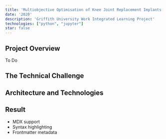 ```yaml
---
title: 'Multiobjective Optimisation of Knee Joint Replacement Implants'
date: '2020'
description: 'Griffith University Work Integrated Learning Project'
technologies: ["python", "jupyter"] 
star: false
---
```


## Project Overview

To Do

## The Technical Challenge

## Architecture and Technologies

## Result

- MDX support
- Syntax highlighting
- Frontmatter metadata 